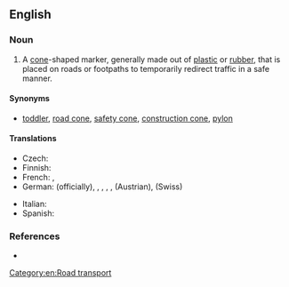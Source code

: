 ==English==
{{wikipedia}}

===Noun===
{{en-noun}}

# A [[cone]]-shaped marker, generally made out of [[plastic]] or [[rubber]], that is placed on roads or footpaths to temporarily redirect traffic in a safe manner.

====Synonyms====
* [[toddler]], [[road cone]], [[safety cone]], [[construction cone]], [[pylon]]

====Translations====
{{trans-top|a cone-shaped marker}}
* Czech: {{t-|cs|dopravní kužel|m}}
* Finnish: {{t|fi|sulkukartio}}
* French: {{t+|fr|plot|m}}, {{t|fr|cône de chantier|m}}
* German: {{t+|de|Leitkegel}} (officially), {{t+|de|Lübecker Hütchen}}, {{t+|de|Verkehrsleitkegel}}, {{t+|de|Pylon}}, {{t+|de|Verkehrshütchen}}, {{t-|de|Haberkornhütchen}} (Austrian), {{t-|de|Verkehrsstöggel}} (Swiss)
{{trans-mid}}
* Italian: {{t-|it|birillo|m}}
* Spanish: {{t|es|cono de tráfico|m}}
{{trans-bottom}}

===References===
* {{pedialite|traffic cone}}

[[Category:en:Road transport]]